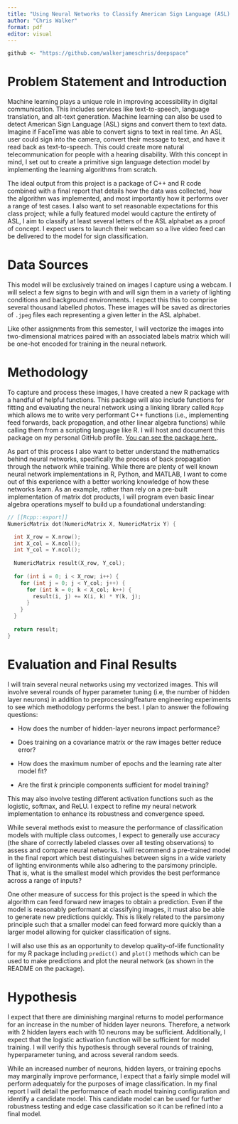 ```yaml
---
title: "Using Neural Networks to Classify American Sign Language (ASL) Signs"
author: "Chris Walker"
format: pdf
editor: visual
---
```


```r
github <- "https://github.com/walkerjameschris/deepspace"
```

# Problem Statement and Introduction

Machine learning plays a unique role in improving accessibility in digital communication. This includes services like text-to-speech, language translation, and alt-text generation. Machine learning can also be used to detect American Sign Language (ASL) signs and convert them to text data. Imagine if FaceTime was able to convert signs to text in real time. An ASL user could sign into the camera, convert their message to text, and have it read back as text-to-speech. This could create more natural telecommunication for people with a hearing disability. With this concept in mind, I set out to create a primitive sign language detection model by implementing the learning algorithms from scratch.

The ideal output from this project is a package of C++ and R code combined with a final report that details how the data was collected, how the algorithm was implemented, and most importantly how it performs over a range of test cases. I also want to set reasonable expectations for this class project; while a fully featured model would capture the entirety of ASL, I aim to classify at least several letters of the ASL alphabet as a proof of concept. I expect users to launch their webcam so a live video feed can be delivered to the model for sign classification.

# Data Sources

This model will be exclusively trained on images I capture using a webcam. I will select a few signs to begin with and will sign them in a variety of lighting conditions and background environments. I expect this this to comprise several thousand labelled photos. These images will be saved as directories of `.jpeg` files each representing a given letter in the ASL alphabet.

Like other assignments from this semester, I will vectorize the images into two-dimensional matrices paired with an associated labels matrix which will be one-hot encoded for training in the neural network.

# Methodology

To capture and process these images, I have created a new R package with a handful of helpful functions. This package will also include functions for fitting and evaluating the neural network using a linking library called `Rcpp` which allows me to write very performant C++ functions (i.e., implementing feed forwards, back propagation, and other linear algebra functions) while calling them from a scripting language like R. I will host and document this package on my personal GitHub profile. [You can see the package here.](https://github.com/walkerjameschris/deepspace).

As part of this process I also want to better understand the mathematics behind neural networks, specifically the process of back propagation through the network while training. While there are plenty of well known neural network implementations in R, Python, and MATLAB, I want to come out of this experience with a better working knowledge of how these networks learn. As an example, rather than rely on a pre-built implementation of matrix dot products, I will program even basic linear algebra operations myself to build up a foundational understanding:

``` cpp
// [[Rcpp::export]]
NumericMatrix dot(NumericMatrix X, NumericMatrix Y) {

  int X_row = X.nrow();
  int X_col = X.ncol();
  int Y_col = Y.ncol();
  
  NumericMatrix result(X_row, Y_col);
  
  for (int i = 0; i < X_row; i++) {
    for (int j = 0; j < Y_col; j++) {
      for (int k = 0; k < X_col; k++) {
        result(i, j) += X(i, k) * Y(k, j);
      }
    }
  }
  
  return result;
}
```

# Evaluation and Final Results

I will train several neural networks using my vectorized images. This will involve several rounds of hyper parameter tuning (i.e, the number of hidden layer neurons) in addition to preprocessing/feature engineering experiments to see which methodology performs the best. I plan to answer the following questions:

-   How does the number of hidden-layer neurons impact performance?

-   Does training on a covariance matrix or the raw images better reduce error?

-   How does the maximum number of epochs and the learning rate alter model fit?

-   Are the first *k* principle components sufficient for model training?

This may also involve testing different activation functions such as the logistic, softmax, and ReLU. I expect to refine my neural network implementation to enhance its robustness and convergence speed.

While several methods exist to measure the performance of classification models with multiple class outcomes, I expect to generally use accuracy (the share of correctly labeled classes over all testing observations) to assess and compare neural networks. I will recommend a pre-trained model in the final report which best distinguishes between signs in a wide variety of lighting environments while also adhering to the parsimony principle. That is, what is the smallest model which provides the best performance across a range of inputs?

One other measure of success for this project is the speed in which the algorithm can feed forward new images to obtain a prediction. Even if the model is reasonably performant at classifying images, it must also be able to generate new predictions quickly. This is likely related to the parsimony principle such that a smaller model can feed forward more quickly than a larger model allowing for quicker classification of signs.

I will also use this as an opportunity to develop quality-of-life functionality for my R package including `predict()` and `plot()` methods which can be used to make predictions and plot the neural network (as shown in the README on the package).

# Hypothesis

I expect that there are diminishing marginal returns to model performance for an increase in the number of hidden layer neurons. Therefore, a network with 2 hidden layers each with 10 neurons may be sufficient. Additionally, I expect that the logistic activation function will be sufficient for model training. I will verify this hypothesis through several rounds of training, hyperparameter tuning, and across several random seeds.

While an increased number of neurons, hidden layers, or training epochs may marginally improve performance, I expect that a fairly simple model will perform adequately for the purposes of image classification. In my final report I will detail the performance of each model training configuration and identify a candidate model. This candidate model can be used for further robustness testing and edge case classification so it can be refined into a final model.
